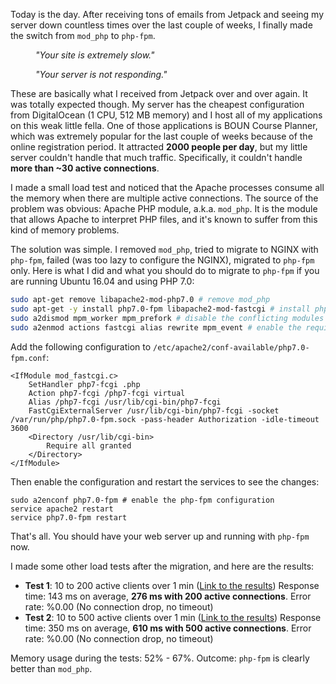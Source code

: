 
<div>

Today is the day. After receiving tons of emails from Jetpack and seeing my server down countless times over the last couple of weeks, I finally made the switch from `mod_php` to `php-fpm`.

<figure>
  <img src={img1} alt="" />
  <figcaption><em>"Your site is extremely slow."</em></figcaption>
</figure>

<figure>
  <img src={img2} alt="" />
  <figcaption><em>"Your server is not responding."</em></figcaption>
</figure>

These are basically what I received from Jetpack over and over again. It was totally expected though. My server has the cheapest configuration from DigitalOcean (1 CPU, 512 MB memory) and I host all of my applications on this weak little fella. One of those applications is BOUN Course Planner, which was extremely popular for the last couple of weeks because of the online registration period. It attracted **2000 people per day**, but my little server couldn't handle that much traffic. Specifically, it couldn't handle **more than ~30 active connections**.

I made a small load test and noticed that the Apache processes consume all the memory when there are multiple active connections. The source of the problem was obvious: Apache PHP module, a.k.a. `mod_php`. It is the module that allows Apache to interpret PHP files, and it's known to suffer from this kind of memory problems.

The solution was simple. I removed `mod_php`, tried to migrate to NGINX with `php-fpm`, failed (was too lazy to configure the NGINX), migrated to `php-fpm` only. Here is what I did and what you should do to migrate to `php-fpm` if you are running Ubuntu 16.04 and using PHP 7.0:

```bash
sudo apt-get remove libapache2-mod-php7.0 # remove mod_php
sudo apt-get -y install php7.0-fpm libapache2-mod-fastcgi # install php-fpm
sudo a2dismod mpm_worker mpm_prefork # disable the conflicting modules
sudo a2enmod actions fastcgi alias rewrite mpm_event # enable the required modules
```

Add the following configuration to `/etc/apache2/conf-available/php7.0-fpm.conf`:
```
<IfModule mod_fastcgi.c>
    SetHandler php7-fcgi .php
    Action php7-fcgi /php7-fcgi virtual
    Alias /php7-fcgi /usr/lib/cgi-bin/php7-fcgi
    FastCgiExternalServer /usr/lib/cgi-bin/php7-fcgi -socket /var/run/php/php7.0-fpm.sock -pass-header Authorization -idle-timeout 3600
    <Directory /usr/lib/cgi-bin>
        Require all granted
    </Directory>
</IfModule>
```

Then enable the configuration and restart the services to see the changes:

```
sudo a2enconf php7.0-fpm # enable the php-fpm configuration
service apache2 restart
service php7.0-fpm restart
```

That's all. You should have your web server up and running with `php-fpm` now.

I made some other load tests after the migration, and here are the results:

- **Test 1**: 10 to 200 active clients over 1 min ([Link to the results](https://loader.io/reports/c80fb2e2183d2035e8b1f5243a817813/results/3331ea8791f2e237fc4252153fa24fdb))
  Response time: 143 ms on average, **276 ms with 200 active connections**.
  Error rate: %0.00 (No connection drop, no timeout)
- **Test 2**: 10 to 500 active clients over 1 min ([Link to the results](http://loader.io/reports/c80fb2e2183d2035e8b1f5243a817813/results/fdf514b9846a6a66eaf532c7af05093e))
  Response time: 350 ms on average, **610 ms with 500 active connections**.
  Error rate: %0.00 (No connection drop, no timeout)
  
Memory usage during the tests: 52% - 67%. Outcome: `php-fpm` is clearly better than `mod_php`.

</div>